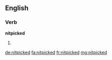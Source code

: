 ==English==

===Verb===
'''nitpicked'''

# {{en-past of|nitpick}}

[[de:nitpicked]]
[[fa:nitpicked]]
[[fr:nitpicked]]
[[mg:nitpicked]]